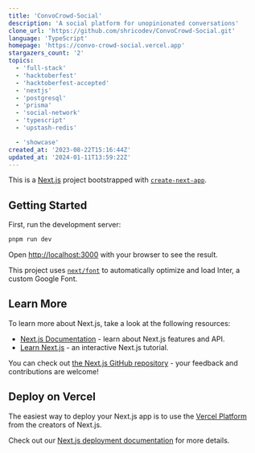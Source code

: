 ```yaml
---
title: 'ConvoCrowd-Social'
description: 'A social platform for unopinionated conversations'
clone_url: 'https://github.com/shricodev/ConvoCrowd-Social.git'
language: 'TypeScript'
homepage: 'https://convo-crowd-social.vercel.app'
stargazers_count: '2'
topics:
  - 'full-stack'
  - 'hacktoberfest'
  - 'hacktoberfest-accepted'
  - 'nextjs'
  - 'postgresql'
  - 'prisma'
  - 'social-network'
  - 'typescript'
  - 'upstash-redis'

  - 'showcase'
created_at: '2023-08-22T15:16:44Z'
updated_at: '2024-01-11T13:59:22Z'
---
```


This is a [Next.js](https://nextjs.org/) project bootstrapped with
[`create-next-app`](https://github.com/vercel/next.js/tree/canary/packages/create-next-app).

## Getting Started

First, run the development server:

```bash
pnpm run dev
```

Open [http://localhost:3000](http://localhost:3000) with your browser to see the
result.

This project uses
[`next/font`](https://nextjs.org/docs/basic-features/font-optimization) to
automatically optimize and load Inter, a custom Google Font.

## Learn More

To learn more about Next.js, take a look at the following resources:

- [Next.js Documentation](https://nextjs.org/docs) - learn about Next.js
  features and API.
- [Learn Next.js](https://nextjs.org/learn) - an interactive Next.js tutorial.

You can check out
[the Next.js GitHub repository](https://github.com/vercel/next.js/) - your
feedback and contributions are welcome!

## Deploy on Vercel

The easiest way to deploy your Next.js app is to use the
[Vercel Platform](https://vercel.com/new?utm_medium=default-template&filter=next.js&utm_source=create-next-app&utm_campaign=create-next-app-readme)
from the creators of Next.js.

Check out our
[Next.js deployment documentation](https://nextjs.org/docs/deployment) for more
details.
